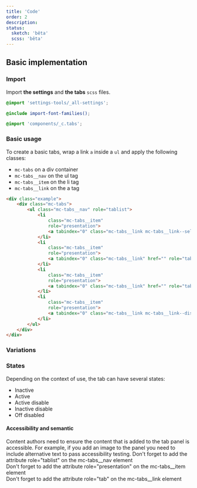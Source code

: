 ```yaml
---
title: 'Code'
order: 2
description:
status:
  sketch: 'bêta'
  scss: 'bêta'
---
```


## Basic implementation

### Import

Import **the settings** and **the tabs** `scss` files.

```scss
@import 'settings-tools/_all-settings';

@include import-font-families();

@import 'components/_c.tabs';
```

### Basic usage

To create a basic tabs, wrap a link `a` inside a `ul` and apply the following classes:

- `mc-tabs` on a div container
- `mc-tabs__nav` on the ul tag
- `mc-tabs__item` on the li tag
- `mc-tabs__link` on the a tag

```html
<div class="example">
	<div class="mc-tabs">
		<ul class="mc-tabs__nav" role="tablist">
			<li
				class="mc-tabs__item"
				role="presentation">
				<a tabindex="0" class="mc-tabs__link mc-tabs__link--selected"  href="" aria-selected="true" role="tab">Tab Selected</a>
			</li>
			<li
				class="mc-tabs__item"
				role="presentation">
				<a tabindex="0" class="mc-tabs__link" href="" role="tab">Tab Default 1</a>
			</li>
			<li
				class="mc-tabs__item"
				role="presentation">
				<a tabindex="0" class="mc-tabs__link" href="" role="tab">Tab default 2</a>
			</li>
			<li
				class="mc-tabs__item"
				role="presentation">
				<a tabindex="0" class="mc-tabs__link mc-tabs__link--disabled" href="" aria-disabled="true" role="tab">Tab Disabled</a>
			</li>
		</ul>
	</div>
</div>
```

<Preview path="tabs-all-stats" nude />

### Variations

### States

Depending on the context of use, the tab can have several states:

- Inactive
- Active
- Active disable
- Inactive disable
- Off disabled

<Preview path="tabs-code-states" />

#### Accessibility and semantic

<HintItem>
Content authors need to ensure the content that is added to the tab panel is accessible. For example, if you add an image to the panel you need to include alternative text to pass accessibility testing.
</HintItem>

<HintItem>
Don't forget to add the attribute role="tablist" on the mc-tabs__nav element<br/>
</HintItem>

<HintItem>
Don't forget to add the attribute role="presentation" on the mc-tabs__item element<br/>
</HintItem>

<HintItem>
Don't forget to add the attribute role="tab" on the mc-tabs__link element<br/>
</HintItem>